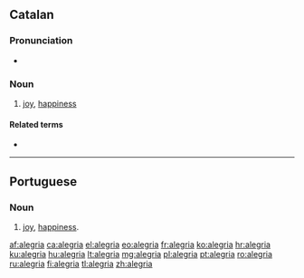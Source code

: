 {{also|alegría}}
==Catalan==

===Pronunciation===
* {{rhymes|iə|lang=ca}}

===Noun===
{{ca-noun|f|alegries}}

# {{usually|uncountable|lang=ca}} [[joy]], [[happiness]]

====Related terms====
* {{l|ca|alegrar}}

----

==Portuguese==

===Noun===
{{pt-noun|f}}

# [[joy]], [[happiness]].

[[af:alegria]]
[[ca:alegria]]
[[el:alegria]]
[[eo:alegria]]
[[fr:alegria]]
[[ko:alegria]]
[[hr:alegria]]
[[ku:alegria]]
[[hu:alegria]]
[[lt:alegria]]
[[mg:alegria]]
[[pl:alegria]]
[[pt:alegria]]
[[ro:alegria]]
[[ru:alegria]]
[[fi:alegria]]
[[tl:alegria]]
[[zh:alegria]]
